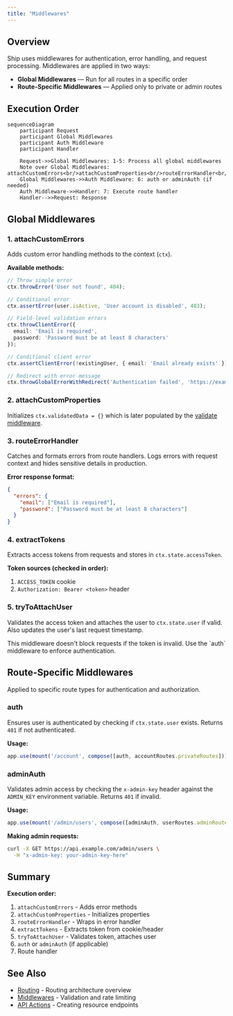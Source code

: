 ```yaml
---
title: "Middlewares"
---
```


## Overview

Ship uses middlewares for authentication, error handling, and request processing. Middlewares are applied in two ways:

- **Global Middlewares** — Run for all routes in a specific order
- **Route-Specific Middlewares** — Applied only to private or admin routes

## Execution Order

```mermaid
sequenceDiagram
    participant Request
    participant Global Middlewares
    participant Auth Middleware
    participant Handler

    Request->>Global Middlewares: 1-5: Process all global middlewares
    Note over Global Middlewares: attachCustomErrors<br/>attachCustomProperties<br/>routeErrorHandler<br/>extractTokens<br/>tryToAttachUser
    Global Middlewares->>Auth Middleware: 6: auth or adminAuth (if needed)
    Auth Middleware->>Handler: 7: Execute route handler
    Handler-->>Request: Response
```

## Global Middlewares

### 1. attachCustomErrors

Adds custom error handling methods to the context (`ctx`).

**Available methods:**

```typescript
// Throw simple error
ctx.throwError('User not found', 404);

// Conditional error
ctx.assertError(user.isActive, 'User account is disabled', 403);

// Field-level validation errors
ctx.throwClientError({
  email: 'Email is required',
  password: 'Password must be at least 8 characters'
});

// Conditional client error
ctx.assertClientError(!existingUser, { email: 'Email already exists' });

// Redirect with error message
ctx.throwGlobalErrorWithRedirect('Authentication failed', 'https://example.com/login');
```

### 2. attachCustomProperties

Initializes `ctx.validatedData = {}` which is later populated by the [validate middleware](/api-reference/middlewares#validate-middleware).

### 3. routeErrorHandler

Catches and formats errors from route handlers. Logs errors with request context and hides sensitive details in production.

**Error response format:**

```json
{
  "errors": {
    "email": ["Email is required"],
    "password": ["Password must be at least 8 characters"]
  }
}
```

### 4. extractTokens

Extracts access tokens from requests and stores in `ctx.state.accessToken`.

**Token sources (checked in order):**
1. `ACCESS_TOKEN` cookie
2. `Authorization: Bearer <token>` header

### 5. tryToAttachUser

Validates the access token and attaches the user to `ctx.state.user` if valid. Also updates the user's last request timestamp.

<Note>
This middleware doesn't block requests if the token is invalid. Use the `auth` middleware to enforce authentication.
</Note>

## Route-Specific Middlewares

Applied to specific route types for authentication and authorization.

### auth

Ensures user is authenticated by checking if `ctx.state.user` exists. Returns `401` if not authenticated.

**Usage:**

```typescript
app.use(mount('/account', compose([auth, accountRoutes.privateRoutes])));
```

### adminAuth

Validates admin access by checking the `x-admin-key` header against the `ADMIN_KEY` environment variable. Returns `401` if invalid.

**Usage:**

```typescript
app.use(mount('/admin/users', compose([adminAuth, userRoutes.adminRoutes])));
```

**Making admin requests:**

```bash
curl -X GET https://api.example.com/admin/users \
  -H "x-admin-key: your-admin-key-here"
```

## Summary

**Execution order:**
1. `attachCustomErrors` - Adds error methods
2. `attachCustomProperties` - Initializes properties
3. `routeErrorHandler` - Wraps in error handler
4. `extractTokens` - Extracts token from cookie/header
5. `tryToAttachUser` - Validates token, attaches user
6. `auth` or `adminAuth` (if applicable)
7. Route handler

## See Also

- [Routing](/api-reference/routing/overview) - Routing architecture overview
- [Middlewares](/api-reference/middlewares) - Validation and rate limiting
- [API Actions](/api-reference/api-action) - Creating resource endpoints

